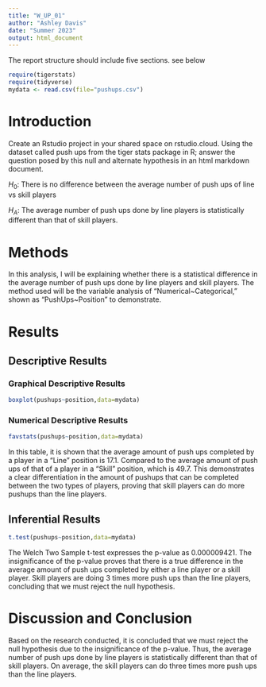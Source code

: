 ```yaml
---
title: "W_UP_01"
author: "Ashley Davis"
date: "Summer 2023"
output: html_document
---
```




The report structure should include five sections.  see below



```r
require(tigerstats)
require(tidyverse)
mydata <- read.csv(file="pushups.csv")
```

# Introduction

<!--In this section you explain what you are trying to show. Where did the data come from? What is the research or other question you are trying to answer?!-->

Create an Rstudio project in your shared space on rstudio.cloud.  Using the dataset called push ups from the tiger stats package in R; answer the question posed by this null and alternate hypothesis in an html markdown document.

$H_0$: There is no difference between the average number of push ups of line vs skill players

$H_A$: The average number of push ups done by line players is statistically different than that of skill players.

# Methods

<!--Decide on your methods: use "variable analysis" or other appropriate descriptors. Make sure to choose at least one graphical method and at least one numerical method.!-->

In this analysis, I will be explaining whether there is a statistical difference in the average number of push ups done by line players and skill players. The method used will be the variable analysis of "Numerical~Categorical," shown as "PushUps~Position" to demonstrate.

# Results

<!--Divide this section into two sub-sections: One for your descriptive results and one for your inferential results.!-->

## Descriptive Results

### Graphical Descriptive Results

<!--Graphical results here. Make sure to show your code. Provide appropriate labels for axes, giving units if possible, and provide a good title for the graph, too. Use the graphical results to describe the patterns if any that exist in the data as focused toward the research question!-->

```r
boxplot(pushups~position,data=mydata)
```

### Numerical Descriptive Results

<!--Numerical results go here. Use the numerical results to describe the patterns if any that exist in the data as focused toward the research question!-->

```r
favstats(pushups~position,data=mydata)
```

In this table, it is shown that the average amount of push ups completed by a player in a "Line" position is 17.1. Compared to the average amount of push ups of that of a player in a "Skill" position, which is 49.7. This demonstrates a clear differentiation in the amount of pushups that can be completed between the two types of players, proving that skill players can do more pushups than the line players.

## Inferential Results

<!--State hypothesis clearly. Make sure your discussion of the inferential test covers all the aspects that the test output produces, such as test statistic, p-value etc. Make a decision about the null hypothesis, explain the assumptions on which the selected test/procedure was based, and why the chosen procedure satisies the assumptions and is appropriate to answer the research question!-->

```r
t.test(pushups~position,data=mydata)
```

The Welch Two Sample t-test expresses the p-value as 0.000009421. The insignificance of the p-value proves that there is a true difference in the average amount of push ups completed by either a line player or a skill player. Skill players are doing 3 times more push ups than the line players, concluding that we must reject the null hypothesis.

# Discussion and Conclusion

<!--Discussion and conclusion here. If you found a relationship be sure to consider whether the relationship occurs because one of the variables causes the other, or whether they perhaps are related for some other reason. Watch the chapter 6 videos from the George Town videos collection.!-->

Based on the research conducted, it is concluded that we must reject the null hypothesis due to the insignificance of the p-value. Thus, the average number of push ups done by line players is statistically different than that of skill players. On average, the skill players can do three times more push ups than the line players. 
